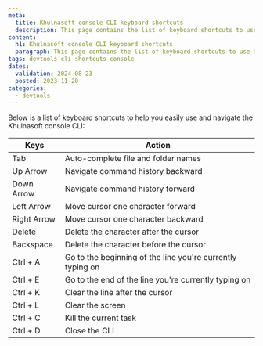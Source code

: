 ```yaml
---
meta:
  title: Khulnasoft console CLI keyboard shortcuts
  description: This page contains the list of keyboard shortcuts to use the Khulnasoft console CLI
content:
  h1: Khulnasoft console CLI keyboard shortcuts
  paragraph: This page contains the list of keyboard shortcuts to use the Khulnasoft console CLI
tags: devtools cli shortcuts console
dates:
  validation: 2024-08-23
  posted: 2023-11-20
categories:
  - devtools
---
```


Below is a list of keyboard shortcuts to help you easily use and navigate the Khulnasoft console CLI:

|Keys             | Action                                                     |
|-----------------|------------------------------------------------------------|
| Tab             | Auto-complete file and folder names                        |
| Up Arrow        | Navigate command history backward                          |
| Down Arrow      | Navigate command history forward                           |
| Left Arrow      | Move cursor one character forward                          |
| Right Arrow     | Move cursor one character backward                         |
| Delete          | Delete the character after the cursor                      |
| Backspace       | Delete the character before the cursor                     |
| Ctrl + A        | Go to the beginning of the line you're currently typing on |
| Ctrl + E        | Go to the end of the line you're currently typing on       |
| Ctrl + K        | Clear the line after the cursor                            |
| Ctrl + L        | Clear the screen                                           |
| Ctrl + C        | Kill the current task                                      |
| Ctrl + D        | Close the CLI                                              |

